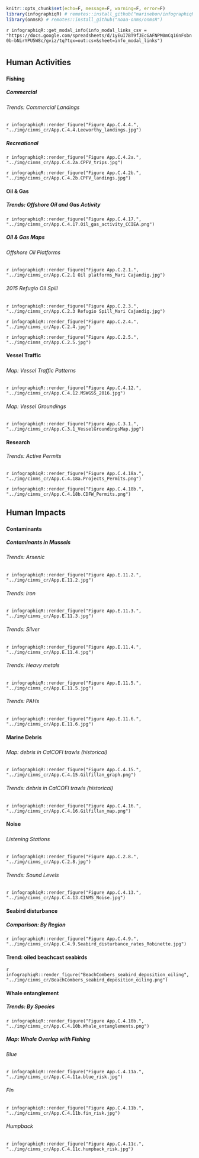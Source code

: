 ```r
knitr::opts_chunk$set(echo=F, message=F, warning=F, error=F)
library(infographiqR) # remotes::install_github("marinebon/infographiqR") 
library(onmsR) # remotes::install_github("noaa-onms/onmsR")
```

`r infographiqR::get_modal_info(info_modal_links_csv = "https://docs.google.com/spreadsheets/d/1yEuI7BT9fJEcGAFNPM0mCq16nFsbn0b-bNirYPU5W8c/gviz/tq?tqx=out:csv&sheet=info_modal_links")`

# {.tabset}

## Human Activities 

### {.tabset}
#### Fishing {.tabset}

##### Commercial {.tabset}
###### Trends: Commercial Landings

`r infographiqR::render_figure("Figure App.C.4.4.", "../img/cinms_cr/App.C.4.4.Leeworthy_landings.jpg")`

##### Recreational 

`r infographiqR::render_figure("Figure App.C.4.2a.", "../img/cinms_cr/App.C.4.2a.CPFV_trips.jpg")`

`r infographiqR::render_figure("Figure App.C.4.2b.", "../img/cinms_cr/App.C.4.2b.CPFV_landings.jpg")`

#### Oil & Gas {.tabset}

##### Trends: Offshore Oil and Gas Activity 

`r infographiqR::render_figure("Figure App.C.4.17.", "../img/cinms_cr/App.C.4.17.Oil_gas_activity_CCIEA.png")`

##### Oil & Gas Maps {.tabset}

###### Offshore Oil Platforms

`r infographiqR::render_figure("Figure App.C.2.1.", "../img/cinms_cr/App.C.2.1 Oil platforms_Mari Cajandig.jpg")`

###### 2015 Refugio Oil Spill

`r infographiqR::render_figure("Figure App.C.2.3.", "../img/cinms_cr/App.C.2.3 Refugio Spill_Mari Cajandig.jpg")`

`r infographiqR::render_figure("Figure App.C.2.4.", "../img/cinms_cr/App.C.2.4.jpg")`

`r infographiqR::render_figure("Figure App.C.2.5.", "../img/cinms_cr/App.C.2.5.jpg")`

#### Vessel Traffic

##### {.tabset}

###### Map: Vessel Traffic Patterns

`r infographiqR::render_figure("Figure App.C.4.12.", "../img/cinms_cr/App.C.4.12.MSWGSS_2016.jpg")`

###### Map: Vessel Groundings

`r infographiqR::render_figure("Figure App.C.3.1.", "../img/cinms_cr/App.C.3.1_VesselGroundingsMap.jpg")`

#### Research
###### Trends: Active Permits

`r infographiqR::render_figure("Figure App.C.4.18a.", "../img/cinms_cr/App.C.4.18a.Projects_Permits.png")`

`r infographiqR::render_figure("Figure App.C.4.18b.", "../img/cinms_cr/App.C.4.18b.CDFW_Permits.png")`

## Human Impacts

### {.tabset}
#### Contaminants 
##### Contaminants in Mussels {.tabset}

###### Trends: Arsenic

`r infographiqR::render_figure("Figure App.E.11.2.", "../img/cinms_cr/App.E.11.2.jpg")`

###### Trends: Iron

`r infographiqR::render_figure("Figure App.E.11.3.", "../img/cinms_cr/App.E.11.3.jpg")`

###### Trends: Silver

`r infographiqR::render_figure("Figure App.E.11.4.", "../img/cinms_cr/App.E.11.4.jpg")`

###### Trends: Heavy metals

`r infographiqR::render_figure("Figure App.E.11.5.", "../img/cinms_cr/App.E.11.5.jpg")`

###### Trends: PAHs

`r infographiqR::render_figure("Figure App.E.11.6.", "../img/cinms_cr/App.E.11.6.jpg")`

#### Marine Debris

##### {.tabset}

###### Map: debris in CalCOFI trawls (historical)

`r infographiqR::render_figure("Figure App.C.4.15.", "../img/cinms_cr/App.C.4.15.Gilfillan_graph.png")`

###### Trends: debris in CalCOFI trawls (historical)

`r infographiqR::render_figure("Figure App.C.4.16.", "../img/cinms_cr/App.C.4.16.Gilfillan_map.png")`

#### Noise

##### {.tabset}

###### Listening Stations

`r infographiqR::render_figure("Figure App.C.2.8.", "../img/cinms_cr/App.C.2.8.jpg")`

###### Trends: Sound Levels

`r infographiqR::render_figure("Figure App.C.4.13.", "../img/cinms_cr/App.C.4.13.CINMS_Noise.jpg")`

#### Seabird disturbance

##### Comparison: By Region

`r infographiqR::render_figure("Figure App.C.4.9.", "../img/cinms_cr/App.C.4.9.Seabird_disturbance_rates_Robinette.jpg")`

#### Trend: oiled beachcast seabirds

`r infographiqR::render_figure("BeachCombers_seabird_deposition_oiling", "../img/cinms_cr/BeachCombers_seabird_deposition_oiling.png")`

#### Whale entanglement {.tabset}

##### Trends: By Species

`r infographiqR::render_figure("Figure App.C.4.10b.", "../img/cinms_cr/App.C.4.10b.Whale_entanglements.png")`

##### Map: Whale Overlap with Fishing {.tabset}

###### Blue

`r infographiqR::render_figure("Figure App.C.4.11a.", "../img/cinms_cr/App.C.4.11a.blue_risk.jpg")`

###### Fin

`r infographiqR::render_figure("Figure App.C.4.11b.", "../img/cinms_cr/App.C.4.11b.fin_risk.jpg")`

###### Humpback

`r infographiqR::render_figure("Figure App.C.4.11c.", "../img/cinms_cr/App.C.4.11c.humpback_risk.jpg")`
